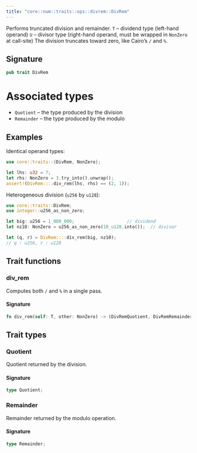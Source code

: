 ```yaml
---
title: "core::num::traits::ops::divrem::DivRem"
---
```


Performs truncated division and remainder.
`T` – dividend type (left-hand operand)
`U` – divisor  type (right-hand operand, must be wrapped in
`NonZero` at call-site)
The division truncates toward zero, like Cairo’s `/` and `%`.

## Signature

```rust
pub trait DivRem
```



# Associated types

- `Quotient` – the type produced by the division
- `Remainder` – the type produced by the modulo
## Examples

Identical operand types:
```rust
use core::traits::{DivRem, NonZero};

let lhs: u32 = 7;
let rhs: NonZero = 3.try_into().unwrap();
assert!(DivRem::::div_rem(lhs, rhs) == (2, 1));
```

Heterogeneous division (`u256` by `u128`):
```rust
use core::traits::DivRem;
use integer::u256_as_non_zero;

let big: u256 = 1_000_000;                    // dividend
let nz10: NonZero = u256_as_non_zero(10_u128.into());  // divisor

let (q, r) = DivRem::::div_rem(big, nz10);
// q : u256, r : u128
```


## Trait functions

### div_rem



Computes both `/` and `%` in a single pass.





#### Signature

```rust
fn div_rem(self: T, other: NonZero) -> (DivRemQuotient, DivRemRemainder)
```


## Trait types

### Quotient

Quotient returned by the division.


#### Signature

```rust
type Quotient;
```


### Remainder

Remainder returned by the modulo operation.


#### Signature

```rust
type Remainder;
```


